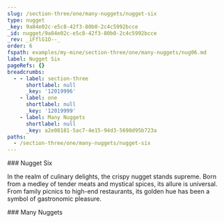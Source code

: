 ```yaml
---
slug: /section-three/one/many-nuggets/nugget-six
type: nugget
_key: 9a84e02c-e5c8-42f3-80b0-2c4c5992bcce
_id: nugget/9a84e02c-e5c8-42f3-80b0-2c4c5992bcce
_rev: _iFflG1O--_
order: 6
fspath: examples/my-mine/section-three/one/many-nuggets/nug06.md
label: Nugget Six
pageRefs: {}
breadcrumbs:
  - - label: section-three
      shortlabel: null
      _key: '12019996'
    - label: one
      shortlabel: null
      _key: '12019999'
    - label: Many Nuggets
      shortlabel: null
      _key: a2e08181-5ac7-4e15-94d3-5698d95b723a
paths:
  - /section-three/one/many-nuggets/nugget-six
---
```


<NuggetArea>
<Nugget slug="/section-three/one/many-nuggets/nugget-six" type="nugget" _key="9a84e02c-e5c8-42f3-80b0-2c4c5992bcce" _id="nugget/9a84e02c-e5c8-42f3-80b0-2c4c5992bcce" _rev="_iFflG1O--_" order="6" fspath="examples/my-mine/section-three/one/many-nuggets/nug06.md" label="Nugget Six" paths="/section-three/one/many-nuggets/nugget-six">
<NuggetBody>
### Nugget Six

In the realm of culinary delights, the crispy nugget stands supreme. Born from a medley of tender meats and mystical spices, its allure is universal. From family picnics to high-end restaurants, its golden hue has been a symbol of gastronomic pleasure.

</NuggetBody>
<Breadcrumbs>
<Crumbs>
<Crumb _key="12019996" label="section-three" /><Crumb _key="12019999" label="one" /><Crumb _key="a2e08181-5ac7-4e15-94d3-5698d95b723a" label="Many Nuggets" />
</Crumbs>
</Breadcrumbs>
</Nugget>

<NuggetsInbound>
</NuggetsInbound>
<NuggetsOutbound>
</NuggetsOutbound>
</NuggetArea>
<PassagesInbound>
<Passage direction="inbound" type="passage" _key="a2e08181-5ac7-4e15-94d3-5698d95b723a" _id="passage/a2e08181-5ac7-4e15-94d3-5698d95b723a" _rev="_iFflG1G--_" passage="many-nuggets" fspath="examples/my-mine/section-three/one/many-nuggets.md" label="Many Nuggets" paths="/section-three/one/many-nuggets" slug="/section-three/one/many-nuggets">
<NuggetBody>
### Many Nuggets

</NuggetBody>
<Breadcrumbs>
<Crumbs>
<Crumb _key="12019996" label="section-three" /><Crumb _key="12019999" label="one" />
</Crumbs>
</Breadcrumbs>
</Passage>

</PassagesInbound>
<PassagesOutbound>
</PassagesOutbound>